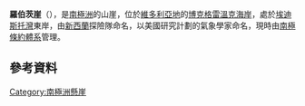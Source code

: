 {{coord|72|24|S|170|5|E|display=title}}

'''羅伯茨崖'''（{{lang-en|Roberts Cliff}}），是[[南極洲|南極洲]]的山崖，位於[[維多利亞地|維多利亞地]]的[[博克格雷溫克海岸|博克格雷溫克海岸]]，處於[[埃迪斯托灣|埃迪斯托灣]]東岸，由[[新西蘭|新西蘭]]探險隊命名，以美國研究計劃的氣象學家命名，現時由[[南極條約體系|南極條約體系]]管理。

==參考資料==
{{usgs-gazetteer}}

{{DEFAULTSORT:Roberts Cliff}}
[[Category:南極洲懸崖|Category:南極洲懸崖]]


{{BorchgrevinkCoast-geo-stub}}